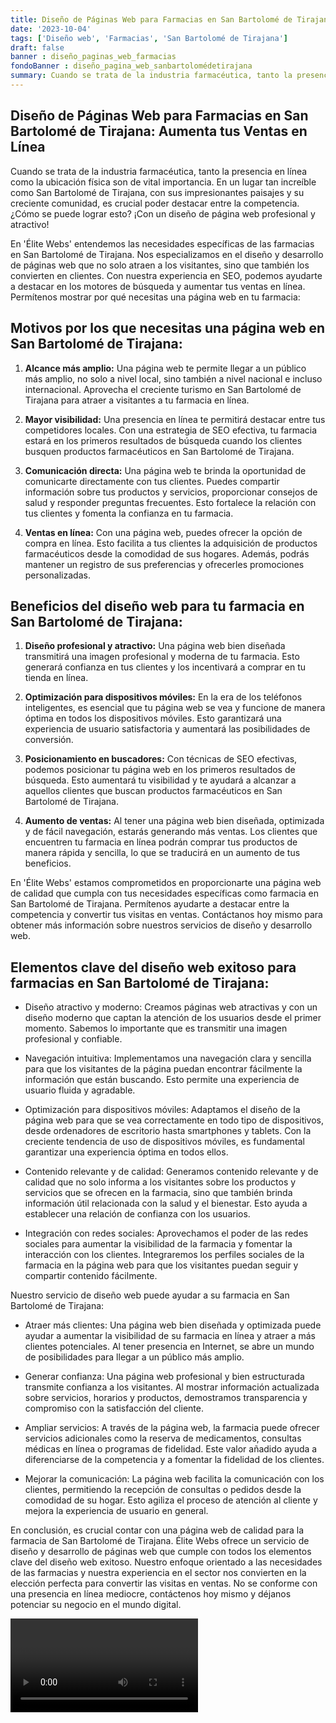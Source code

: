 ```yaml
---
title: Diseño de Páginas Web para Farmacias en San Bartolomé de Tirajana
date: '2023-10-04'
tags: ['Diseño web', 'Farmacias', 'San Bartolomé de Tirajana']
draft: false
banner : diseño_paginas_web_farmacias
fondoBanner : diseño_pagina_web_sanbartolomédetirajana
summary: Cuando se trata de la industria farmacéutica, tanto la presencia en línea como la ubicación física son de vital importancia. En un lugar tan increíble como San Bartolomé de Tirajana, con sus impresionantes paisajes y su creciente comunidad, es crucial poder destacar entre la competencia. ¿Cómo se puede lograr esto? ¡Con un diseño de página web profesional y atractivo!
---
```


## Diseño de Páginas Web para Farmacias en San Bartolomé de Tirajana: Aumenta tus Ventas en Línea

Cuando se trata de la industria farmacéutica, tanto la presencia en línea como la ubicación física son de vital importancia. En un lugar tan increíble como San Bartolomé de Tirajana, con sus impresionantes paisajes y su creciente comunidad, es crucial poder destacar entre la competencia. ¿Cómo se puede lograr esto? ¡Con un diseño de página web profesional y atractivo!

En 'Élite Webs' entendemos las necesidades específicas de las farmacias en San Bartolomé de Tirajana. Nos especializamos en el diseño y desarrollo de páginas web que no solo atraen a los visitantes, sino que también los convierten en clientes. Con nuestra experiencia en SEO, podemos ayudarte a destacar en los motores de búsqueda y aumentar tus ventas en línea. Permítenos mostrar por qué necesitas una página web en tu farmacia:

## Motivos por los que necesitas una página web en San Bartolomé de Tirajana:

1. **Alcance más amplio:** Una página web te permite llegar a un público más amplio, no solo a nivel local, sino también a nivel nacional e incluso internacional. Aprovecha el creciente turismo en San Bartolomé de Tirajana para atraer a visitantes a tu farmacia en línea.

2. **Mayor visibilidad:** Una presencia en línea te permitirá destacar entre tus competidores locales. Con una estrategia de SEO efectiva, tu farmacia estará en los primeros resultados de búsqueda cuando los clientes busquen productos farmacéuticos en San Bartolomé de Tirajana.

3. **Comunicación directa:** Una página web te brinda la oportunidad de comunicarte directamente con tus clientes. Puedes compartir información sobre tus productos y servicios, proporcionar consejos de salud y responder preguntas frecuentes. Esto fortalece la relación con tus clientes y fomenta la confianza en tu farmacia.

4. **Ventas en línea:** Con una página web, puedes ofrecer la opción de compra en línea. Esto facilita a tus clientes la adquisición de productos farmacéuticos desde la comodidad de sus hogares. Además, podrás mantener un registro de sus preferencias y ofrecerles promociones personalizadas.

## Beneficios del diseño web para tu farmacia en San Bartolomé de Tirajana:

1. **Diseño profesional y atractivo:** Una página web bien diseñada transmitirá una imagen profesional y moderna de tu farmacia. Esto generará confianza en tus clientes y los incentivará a comprar en tu tienda en línea.

2. **Optimización para dispositivos móviles:** En la era de los teléfonos inteligentes, es esencial que tu página web se vea y funcione de manera óptima en todos los dispositivos móviles. Esto garantizará una experiencia de usuario satisfactoria y aumentará las posibilidades de conversión.

3. **Posicionamiento en buscadores:** Con técnicas de SEO efectivas, podemos posicionar tu página web en los primeros resultados de búsqueda. Esto aumentará tu visibilidad y te ayudará a alcanzar a aquellos clientes que buscan productos farmacéuticos en San Bartolomé de Tirajana.

4. **Aumento de ventas:** Al tener una página web bien diseñada, optimizada y de fácil navegación, estarás generando más ventas. Los clientes que encuentren tu farmacia en línea podrán comprar tus productos de manera rápida y sencilla, lo que se traducirá en un aumento de tus beneficios.

En 'Élite Webs' estamos comprometidos en proporcionarte una página web de calidad que cumpla con tus necesidades específicas como farmacia en San Bartolomé de Tirajana. Permítenos ayudarte a destacar entre la competencia y convertir tus visitas en ventas. Contáctanos hoy mismo para obtener más información sobre nuestros servicios de diseño y desarrollo web.

<GifSeo />

<Cta />

## Elementos clave del diseño web exitoso para farmacias en San Bartolomé de Tirajana:

- Diseño atractivo y moderno: Creamos páginas web atractivas y con un diseño moderno que captan la atención de los usuarios desde el primer momento. Sabemos lo importante que es transmitir una imagen profesional y confiable.

- Navegación intuitiva: Implementamos una navegación clara y sencilla para que los visitantes de la página puedan encontrar fácilmente la información que están buscando. Esto permite una experiencia de usuario fluida y agradable.

- Optimización para dispositivos móviles: Adaptamos el diseño de la página web para que se vea correctamente en todo tipo de dispositivos, desde ordenadores de escritorio hasta smartphones y tablets. Con la creciente tendencia de uso de dispositivos móviles, es fundamental garantizar una experiencia óptima en todos ellos.

- Contenido relevante y de calidad: Generamos contenido relevante y de calidad que no solo informa a los visitantes sobre los productos y servicios que se ofrecen en la farmacia, sino que también brinda información útil relacionada con la salud y el bienestar. Esto ayuda a establecer una relación de confianza con los usuarios.

- Integración con redes sociales: Aprovechamos el poder de las redes sociales para aumentar la visibilidad de la farmacia y fomentar la interacción con los clientes. Integraremos los perfiles sociales de la farmacia en la página web para que los visitantes puedan seguir y compartir contenido fácilmente.

Nuestro servicio de diseño web puede ayudar a su farmacia en San Bartolomé de Tirajana:

- Atraer más clientes: Una página web bien diseñada y optimizada puede ayudar a aumentar la visibilidad de su farmacia en línea y atraer a más clientes potenciales. Al tener presencia en Internet, se abre un mundo de posibilidades para llegar a un público más amplio.

- Generar confianza: Una página web profesional y bien estructurada transmite confianza a los visitantes. Al mostrar información actualizada sobre servicios, horarios y productos, demostramos transparencia y compromiso con la satisfacción del cliente.

- Ampliar servicios: A través de la página web, la farmacia puede ofrecer servicios adicionales como la reserva de medicamentos, consultas médicas en línea o programas de fidelidad. Este valor añadido ayuda a diferenciarse de la competencia y a fomentar la fidelidad de los clientes.

- Mejorar la comunicación: La página web facilita la comunicación con los clientes, permitiendo la recepción de consultas o pedidos desde la comodidad de su hogar. Esto agiliza el proceso de atención al cliente y mejora la experiencia de usuario en general.

En conclusión, es crucial contar con una página web de calidad para la farmacia de San Bartolomé de Tirajana. Élite Webs ofrece un servicio de diseño y desarrollo de páginas web que cumple con todos los elementos clave del diseño web exitoso. Nuestro enfoque orientado a las necesidades de las farmacias y nuestra experiencia en el sector nos convierten en la elección perfecta para convertir las visitas en ventas. No se conforme con una presencia en línea mediocre, contáctenos hoy mismo y déjanos potenciar su negocio en el mundo digital.

<Video />

<CtaBot job='Farmacias' city='San Bartolomé de Tirajana'/>

<Gmaps query='San Bartolomé de Tirajana+españa+maps' />